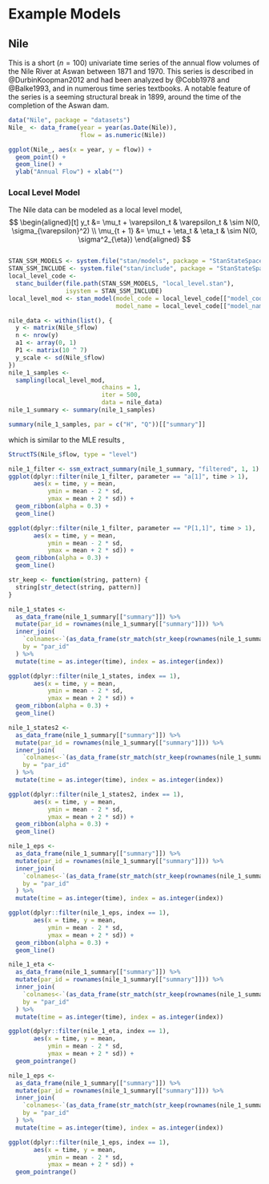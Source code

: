 # Example Models

## Nile

This is a short ($n = 100$) univariate time series of the annual flow volumes of
the Nile River at Aswan between 1871 and 1970. 
This series is described in @DurbinKoopman2012 and had been analyzed by @Cobb1978 and @Balke1993, and in numerous time series textbooks.
A notable feature of the series is a seeming structural break in 1899, around the time of the completion of the Aswan dam.

```r
data("Nile", package = "datasets")
Nile_ <- data_frame(year = year(as.Date(Nile)),
                    flow = as.numeric(Nile))
```

```r
ggplot(Nile_, aes(x = year, y = flow)) +
  geom_point() +
  geom_line() +
  ylab("Annual Flow") + xlab("")
```

### Local Level Model

The Nile data can be modeled as a local level model,
$$
\begin{aligned}[t]
y_t &= \mu_t + \varepsilon_t & \varepsilon_t & \sim N(0, \sigma_{\varepsilon}^2) \\
\mu_{t + 1} &= \mu_t + \eta_t &
\eta_t & \sim N(0, \sigma^2_{\eta})
\end{aligned}
$$

```r
```

```r
STAN_SSM_MODELS <- system.file("stan/models", package = "StanStateSpace")
STAN_SSM_INCLUDE <- system.file("stan/include", package = "StanStateSpace")
local_level_code <-
  stanc_builder(file.path(STAN_SSM_MODELS, "local_level.stan"),
                isystem = STAN_SSM_INCLUDE)
local_level_mod <- stan_model(model_code = local_level_code[["model_code"]],
                              model_name = local_level_code[["model_name"]])
```

```r
nile_data <- within(list(), {
  y <- matrix(Nile_$flow)
  n <- nrow(y)
  a1 <- array(0, 1)
  P1 <- matrix(10 ^ 7)
  y_scale <- sd(Nile_$flow)
})
nile_1_samples <- 
  sampling(local_level_mod,
                          chains = 1,
                          iter = 500,
                          data = nile_data)
nile_1_summary <- summary(nile_1_samples)
```

```r
summary(nile_1_samples, par = c("H", "Q"))[["summary"]]
```
which is similar to the MLE results ,
```r
StructTS(Nile_$flow, type = "level")
```

```r
nile_1_filter <- ssm_extract_summary(nile_1_summary, "filtered", 1, 1)
ggplot(dplyr::filter(nile_1_filter, parameter == "a[1]", time > 1),
       aes(x = time, y = mean, 
           ymin = mean - 2 * sd,
           ymax = mean + 2 * sd)) +
  geom_ribbon(alpha = 0.3) +
  geom_line()

```

```r
ggplot(dplyr::filter(nile_1_filter, parameter == "P[1,1]", time > 1),
       aes(x = time, y = mean, 
           ymin = mean - 2 * sd,
           ymax = mean + 2 * sd)) +
  geom_ribbon(alpha = 0.3) +
  geom_line()

```


```r
str_keep <- function(string, pattern) {
  string[str_detect(string, pattern)]
}

nile_1_states <-
  as_data_frame(nile_1_summary[["summary"]]) %>%
  mutate(par_id = rownames(nile_1_summary[["summary"]])) %>%
  inner_join(
    `colnames<-`(as_data_frame(str_match(str_keep(rownames(nile_1_summary[["summary"]]), "^alpha\\["), "^alpha\\[(\\d+),(\\d+)\\]")), c("par_id", "time", "index")),
    by = "par_id"
  ) %>%
  mutate(time = as.integer(time), index = as.integer(index))

ggplot(dplyr::filter(nile_1_states, index == 1),
       aes(x = time, y = mean,
           ymin = mean - 2 * sd,
           ymax = mean + 2 * sd)) +
  geom_ribbon(alpha = 0.3) +
  geom_line()

```

```r
nile_1_states2 <-
  as_data_frame(nile_1_summary[["summary"]]) %>%
  mutate(par_id = rownames(nile_1_summary[["summary"]])) %>%
  inner_join(
    `colnames<-`(as_data_frame(str_match(str_keep(rownames(nile_1_summary[["summary"]]), "^alphar\\["), "^alphar\\[(\\d+),(\\d+)\\]")), c("par_id", "time", "index")),
    by = "par_id"
  ) %>%
  mutate(time = as.integer(time), index = as.integer(index))

ggplot(dplyr::filter(nile_1_states2, index == 1),
       aes(x = time, y = mean, 
           ymin = mean - 2 * sd,
           ymax = mean + 2 * sd)) +
  geom_ribbon(alpha = 0.3) +
  geom_line()

```

```r
nile_1_eps <-
  as_data_frame(nile_1_summary[["summary"]]) %>%
  mutate(par_id = rownames(nile_1_summary[["summary"]])) %>%
  inner_join(
    `colnames<-`(as_data_frame(str_match(str_keep(rownames(nile_1_summary[["summary"]]), "^epsr\\["), "^epsr\\[(\\d+),(\\d+)\\]")), c("par_id", "time", "index")),
    by = "par_id"
  ) %>%
  mutate(time = as.integer(time), index = as.integer(index))

ggplot(dplyr::filter(nile_1_eps, index == 1),
       aes(x = time, y = mean, 
           ymin = mean - 2 * sd,
           ymax = mean + 2 * sd)) +
  geom_ribbon(alpha = 0.3) +
  geom_line()

```

```r
nile_1_eta <-
  as_data_frame(nile_1_summary[["summary"]]) %>%
  mutate(par_id = rownames(nile_1_summary[["summary"]])) %>%
  inner_join(
    `colnames<-`(as_data_frame(str_match(str_keep(rownames(nile_1_summary[["summary"]]), "^etar\\["), "^etar\\[(\\d+),(\\d+)\\]")), c("par_id", "time", "index")),
    by = "par_id"
  ) %>%
  mutate(time = as.integer(time), index = as.integer(index))

ggplot(dplyr::filter(nile_1_eta, index == 1),
       aes(x = time, y = mean, 
           ymin = mean - 2 * sd,
           ymax = mean + 2 * sd)) +
  geom_pointrange()

```

```r
nile_1_eps <-
  as_data_frame(nile_1_summary[["summary"]]) %>%
  mutate(par_id = rownames(nile_1_summary[["summary"]])) %>%
  inner_join(
    `colnames<-`(as_data_frame(str_match(str_keep(rownames(nile_1_summary[["summary"]]), "^eps\\["), "^eps\\[(\\d+),(\\d+)\\]")), c("par_id", "time", "index")),
    by = "par_id"
  ) %>%
  mutate(time = as.integer(time), index = as.integer(index))

ggplot(dplyr::filter(nile_1_eps, index == 1),
       aes(x = time, y = mean, 
           ymin = mean - 2 * sd,
           ymax = mean + 2 * sd)) +
  geom_pointrange()

```


